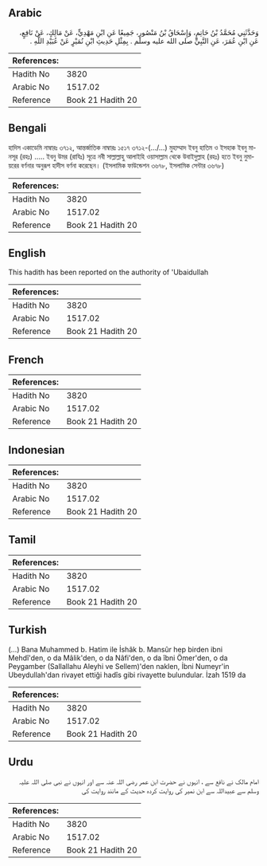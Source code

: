 ## Arabic


<div dir="rtl" lang="ar" style={{fontSize:'larger',backgroundColor:'#f8f9fa',padding:20}}>
وَحَدَّثَنِي مُحَمَّدُ بْنُ حَاتِمٍ، وَإِسْحَاقُ بْنُ مَنْصُورٍ، جَمِيعًا عَنِ ابْنِ مَهْدِيٍّ، عَنْ مَالِكٍ، عَنْ نَافِعٍ، عَنِ ابْنِ عُمَرَ، عَنِ النَّبِيِّ صلى الله عليه وسلم ‏.‏ بِمِثْلِ حَدِيثِ ابْنِ نُمَيْرٍ عَنْ عُبَيْدِ اللَّهِ ‏.‏
</div>
<div style={{backgroundColor:'#f8f9fa',padding:20, marginBottom: 10}}><table> <thead> <tr> <th>References:</th> <th></th> </tr> </thead> <tbody><tr><td>Hadith No</td><td>3820</td></tr><tr><td>Arabic No</td><td>1517.02</td></tr><tr><td>Reference</td><td>Book 21 Hadith 20</td></tr></tbody></table></div>

## Bengali


<div dir="ltr" lang="bn" style={{fontSize:'larger',backgroundColor:'#f8f9fa',padding:20}}>
হাদিস একাডেমি নাম্বারঃ ৩৭১২, আন্তর্জাতিক নাম্বারঃ ১৫১৭ ৩৭১২-(.../...) মুহাম্মাদ ইবনু হাতিম ও ইসহাক ইবনু মানসূর (রহঃ) ..... ইবনু উমর (রাযিঃ) সূত্রে নবী সাল্লাল্লাহু আলাইহি ওয়াসাল্লাম থেকে উবাইদুল্লাহ (রহঃ) হতে ইবনু নুমায়রের বর্ণনার অনুরূপ হাদীস বর্ণনা করেছেন। (ইসলামিক ফাউন্ডেশন ৩৬৭৮, ইসলামিক সেন্টার ৩৬৭৮)
</div>
<div style={{backgroundColor:'#f8f9fa',padding:20, marginBottom: 10}}><table> <thead> <tr> <th>References:</th> <th></th> </tr> </thead> <tbody><tr><td>Hadith No</td><td>3820</td></tr><tr><td>Arabic No</td><td>1517.02</td></tr><tr><td>Reference</td><td>Book 21 Hadith 20</td></tr></tbody></table></div>

## English


<div dir="ltr" lang="en" style={{fontSize:'larger',backgroundColor:'#f8f9fa',padding:20}}>
This hadith has been reported on the authority of 'Ubaidullah
</div>
<div style={{backgroundColor:'#f8f9fa',padding:20, marginBottom: 10}}><table> <thead> <tr> <th>References:</th> <th></th> </tr> </thead> <tbody><tr><td>Hadith No</td><td>3820</td></tr><tr><td>Arabic No</td><td>1517.02</td></tr><tr><td>Reference</td><td>Book 21 Hadith 20</td></tr></tbody></table></div>

## French


<div dir="ltr" lang="fr" style={{fontSize:'larger',backgroundColor:'#f8f9fa',padding:20}}>

</div>
<div style={{backgroundColor:'#f8f9fa',padding:20, marginBottom: 10}}><table> <thead> <tr> <th>References:</th> <th></th> </tr> </thead> <tbody><tr><td>Hadith No</td><td>3820</td></tr><tr><td>Arabic No</td><td>1517.02</td></tr><tr><td>Reference</td><td>Book 21 Hadith 20</td></tr></tbody></table></div>

## Indonesian


<div dir="ltr" lang="id" style={{fontSize:'larger',backgroundColor:'#f8f9fa',padding:20}}>

</div>
<div style={{backgroundColor:'#f8f9fa',padding:20, marginBottom: 10}}><table> <thead> <tr> <th>References:</th> <th></th> </tr> </thead> <tbody><tr><td>Hadith No</td><td>3820</td></tr><tr><td>Arabic No</td><td>1517.02</td></tr><tr><td>Reference</td><td>Book 21 Hadith 20</td></tr></tbody></table></div>

## Tamil


<div dir="ltr" lang="ta" style={{fontSize:'larger',backgroundColor:'#f8f9fa',padding:20}}>

</div>
<div style={{backgroundColor:'#f8f9fa',padding:20, marginBottom: 10}}><table> <thead> <tr> <th>References:</th> <th></th> </tr> </thead> <tbody><tr><td>Hadith No</td><td>3820</td></tr><tr><td>Arabic No</td><td>1517.02</td></tr><tr><td>Reference</td><td>Book 21 Hadith 20</td></tr></tbody></table></div>

## Turkish


<div dir="ltr" lang="tr" style={{fontSize:'larger',backgroundColor:'#f8f9fa',padding:20}}>
(…) Bana Muhammed b. Hatim ile İshâk b. Mansûr hep birden ibni Mehdî'den, o da Mâlik'den, o da Nâfi'den, o da îbni Ömer'den, o da Peygamber (Sallallahu Aleyhi ve Sellem)'den naklen, İbni Numeyr'in Ubeydullah'dan rivayet ettiği hadîs gibi rivayette bulundular. İzah 1519 da
</div>
<div style={{backgroundColor:'#f8f9fa',padding:20, marginBottom: 10}}><table> <thead> <tr> <th>References:</th> <th></th> </tr> </thead> <tbody><tr><td>Hadith No</td><td>3820</td></tr><tr><td>Arabic No</td><td>1517.02</td></tr><tr><td>Reference</td><td>Book 21 Hadith 20</td></tr></tbody></table></div>

## Urdu


<div dir="rtl" lang="ur" style={{fontSize:'larger',backgroundColor:'#f8f9fa',padding:20}}>
امام مالک نے نافع سے ، انہوں نے حضرت ابن عمر رضی اللہ عنہ سے اور انہوں نے نبی صلی اللہ علیہ وسلم سے عبیداللہ سے ابن نمیر کی روایت کردہ حدیث کے مانند روایت کی
</div>
<div style={{backgroundColor:'#f8f9fa',padding:20, marginBottom: 10}}><table> <thead> <tr> <th>References:</th> <th></th> </tr> </thead> <tbody><tr><td>Hadith No</td><td>3820</td></tr><tr><td>Arabic No</td><td>1517.02</td></tr><tr><td>Reference</td><td>Book 21 Hadith 20</td></tr></tbody></table></div>